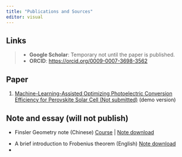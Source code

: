 ```yaml
---
title: "Publications and Sources"
editor: visual
---
```


::: callout-note
## Links

> -   **Google Scholar**: Temporary not until the paper is published.
> -   **ORCID**: <https://orcid.org/0009-0007-3698-3562>
:::

## Paper

1.  [Machine-Learning-Assisted Optimizing Photoelectric Conversion Efficiency for Perovskite Solar Cell (Not submitted)](https://drive.google.com/file/d/1hzkocV5U5Q7fygtH3mpSIQnpzBV62thK/view?usp=drive_link) (demo version)

## Note and essay (will not publish)

-   Finsler Geometry note (Chinese) [Course](https://tianyuan.xmu.edu.cn/cn/MiniCourses/3754.html) \| [Note download](https://drive.google.com/file/d/1G7GhRxKXQbJCl1pPIwyhgVFONvUIxXgQ/view?usp=drive_link)

<!-- -->

-   A brief introduction to Frobenius theorem (English) [Note download](https://drive.google.com/file/d/1Qc1C6CVpytnmAXRamMprNBkpBvrhP7pR/view?usp=sharing)
-